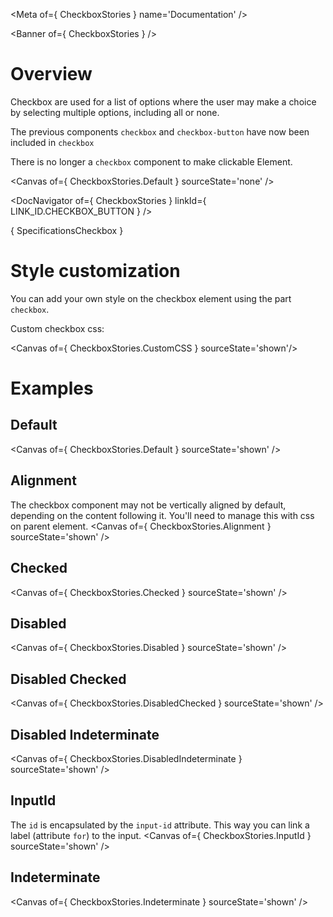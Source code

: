 
<Meta of={ CheckboxStories } name='Documentation' />

<Banner of={ CheckboxStories } />

# Overview

Checkbox are used for a list of options where the user may make a choice by selecting multiple options, including all or none.

The previous components `checkbox` and `checkbox-button` have now been included in `checkbox`

There is no longer a `checkbox` component to make clickable Element.

<Canvas of={ CheckboxStories.Default } sourceState='none' />

<DocNavigator of={ CheckboxStories } linkId={ LINK_ID.CHECKBOX_BUTTON } />

<Markdown>{ SpecificationsCheckbox }</Markdown>

# Style customization

You can add your own style on the checkbox element using the part `checkbox`.

Custom checkbox css:

<Canvas of={ CheckboxStories.CustomCSS } sourceState='shown'/>

# Examples

## Default

<Canvas of={ CheckboxStories.Default } sourceState='shown' />

## Alignment
The checkbox component may not be vertically aligned by default, depending on the content following it.
You'll need to manage this with css on parent element.
<Canvas of={ CheckboxStories.Alignment } sourceState='shown' />

## Checked
<Canvas of={ CheckboxStories.Checked } sourceState='shown' />

## Disabled
<Canvas of={ CheckboxStories.Disabled } sourceState='shown' />

## Disabled Checked
<Canvas of={ CheckboxStories.DisabledChecked } sourceState='shown' />

## Disabled Indeterminate
<Canvas of={ CheckboxStories.DisabledIndeterminate } sourceState='shown' />

## InputId
The `id` is encapsulated by the `input-id` attribute. This way you can link a label (attribute `for`) to the input.
<Canvas of={ CheckboxStories.InputId } sourceState='shown' />

## Indeterminate
<Canvas of={ CheckboxStories.Indeterminate } sourceState='shown' />
